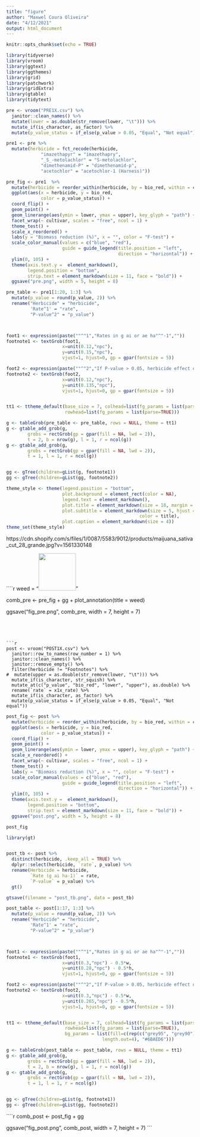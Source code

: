 ```yaml
---
title: "figure"
author: "Maxwel Coura Oliveira"
date: "4/12/2021"
output: html_document
---
```


```r
knitr::opts_chunk$set(echo = TRUE)
```

```r
library(tidyverse)
library(vroom)
library(ggtext)
library(ggthemes)
library(grid)
library(patchwork)
library(gridExtra)
library(gtable)
library(tidytext)
```

```r
pre <- vroom("PRE1X.csv") %>% 
  janitor::clean_names() %>% 
  mutate(lower = as.double(str_remove(lower, "\t"))) %>% 
  mutate_if(is_character, as_factor) %>% 
  mutate(p_value_status = if_else(p_value > 0.05, "Equal", "Not equal"))
```

```r
pre1 <- pre %>% 
  mutate(herbicide = fct_recode(herbicide,
             "imazethapyr" = "imazethapry",
             "_S_-metolachlor" = "S-metolachlor",
             "dimethenamid-P" = "dimethenamid-p",
             "acetochlor" = "acetochlor-1 (Harness)"))
```



```r
pre_fig <- pre1  %>% 
  mutate(herbicide = reorder_within(herbicide, by = bio_red, within = cultivar)) %>% 
  ggplot(aes(x = herbicide, y = bio_red, 
             color = p_value_status)) +
  coord_flip() +
  geom_point() +
  geom_linerange(aes(ymin = lower, ymax = upper), key_glyph = "path") +
  facet_wrap(~ cultivar, scales = "free", ncol = 1) +
  theme_test() +
  scale_x_reordered() +
  labs(y = "Biomass reduction (%)", x = "", color = "F-test") +
  scale_color_manual(values = c("blue", "red"),
                     guide = guide_legend(title.position = "left",
                                          direction = "horizontal")) +
  ylim(0, 105) +
  theme(axis.text.y =  element_markdown(),
        legend.position = "bottom",
        strip.text = element_markdown(size = 11, face = "bold")) +
  ggsave("pre.png", width = 5, height = 8)
```



```r
pre_table <- pre1[1:20, 1:3] %>% 
  mutate(p_value = round(p_value, 2)) %>% 
  rename("Herbicide" = "herbicide",
         'Rate^1' = "rate",
         "P-value^2" = "p_value")



foot1 <- expression(paste(""^"1","Rates in g ai or ae ha"^"-1",""))
footnote1 <- textGrob(foot1, 
                     x=unit(0.12,"npc"),
                     y=unit(0.15,"npc"), 
                     vjust=1, hjust=0, gp = gpar(fontsize = 5))

foot2 <- expression(paste(""^"2","If P-value > 0.05, herbicide effect on cultivars are equal"))
footnote2 <- textGrob(foot2, 
                     x=unit(0.12,"npc"),
                     y=unit(0.135,"npc"), 
                     vjust=1, hjust=0, gp = gpar(fontsize = 5))


tt1 <- ttheme_default(base_size = 7, colhead=list(fg_params = list(parse=TRUE)),
                      rowhead=list(fg_params = list(parse=TRUE)))

g <- tableGrob(pre_table <- pre_table, rows = NULL, theme = tt1)
g <- gtable_add_grob(g,
        grobs = rectGrob(gp = gpar(fill = NA, lwd = 2)),
        t = 2, b = nrow(g), l = 1, r = ncol(g))
g <- gtable_add_grob(g,
        grobs = rectGrob(gp = gpar(fill = NA, lwd = 2)),
        t = 1, l = 1, r = ncol(g))


gg <- gTree(children=gList(g, footnote1))
gg <- gTree(children=gList(gg, footnote2))
```

```r
theme_style <- theme(legend.position = "bottom",
                     plot.background = element_rect(color = NA),
                     legend.text = element_markdown(),
                     plot.title = element_markdown(size = 18, margin = margin(3, 0, 3, 0)),
                     plot.subtitle = element_markdown(size = 5, hjust = 0,,
                                                  color = title),
                     plot.caption = element_markdown(size = 4))
theme_set(theme_style)
```
https://cdn.shopify.com/s/files/1/0087/5583/9012/products/maijuana_sativa_cut_28_grande.jpg?v=1561330148

````r

weed = "<img src='https://cdn.shopify.com/s/files/1/0945/7542/products/19CC1168_Marijuana.jpg?v=1564535747'
    width='100' />"

comb_pre <- pre_fig  +  gg +
  plot_annotation(title = weed) 


  ggsave("fig_pre.png", comb_pre, width = 7, height = 7)
```




```r
post <- vroom("POST1X.csv") %>% 
  janitor::row_to_names(row_number = 1) %>% 
  janitor::clean_names() %>% 
  janitor::remove_empty() %>% 
  filter(herbicide != "Footnotes") %>% 
#  mutate(upper = as.double(str_remove(lower, "\t"))) %>% 
  mutate_if(is_character, str_squish) %>% 
  mutate_at(c("p_value", "bio_red", "lower", "upper"), as.double) %>% 
  rename(`rate` = x1x_rate) %>% 
  mutate_if(is_character, as_factor) %>% 
  mutate(p_value_status = if_else(p_value > 0.05, "Equal", "Not equal")) 
```


```r
post_fig <- post %>% 
  mutate(herbicide = reorder_within(herbicide, by = bio_red, within = cultivar)) %>% 
  ggplot(aes(x = herbicide, y = bio_red, 
             color = p_value_status)) +
  coord_flip() +
  geom_point() +
  geom_linerange(aes(ymin = lower, ymax = upper), key_glyph = "path") +
  scale_x_reordered() +
  facet_wrap(~ cultivar, scales = "free", ncol = 1) +
  theme_test() +
  labs(y = "Biomass reduction (%)", x = "", color = "F-test") +
  scale_color_manual(values = c("blue", "red"),
                     guide = guide_legend(title.position = "left",
                                          direction = "horizontal")) +
  ylim(0, 105) +
  theme(axis.text.y =  element_markdown(),
        legend.position = "bottom",
        strip.text = element_markdown(size = 11, face = "bold")) +
  ggsave("post.png", width = 5, height = 8)

post_fig
```


```r
library(gt)


post_tb <- post %>% 
  distinct(herbicide, .keep_all = TRUE) %>% 
  dplyr::select(herbicide, `rate`, p_value) %>% 
  rename(Herbicide = herbicide,
         `Rate (g ai ha-1)` = rate,
         `P-value` = p_value) %>% 
  gt()

gtsave(filename = "post_tb.png", data = post_tb)
```


```r
post_table <- post[1:17, 1:3] %>% 
  mutate(p_value = round(p_value, 2)) %>% 
  rename("Herbicide" = "herbicide",
         'Rate^1' = "rate",
         "P-value^2" = "p_value")



foot1 <- expression(paste(""^"1","Rates in g ai or ae ha"^"-1",""))
footnote1 <- textGrob(foot1, 
                     x=unit(0.3,"npc") - 0.5*w,
                     y=unit(0.28,"npc") - 0.5*h, 
                     vjust=1, hjust=0, gp = gpar(fontsize = 5))

foot2 <- expression(paste(""^"2","If P-value > 0.05, herbicide effect on cultivars are equal"))
footnote2 <- textGrob(foot2, 
                     x=unit(0.3,"npc") - 0.5*w,
                     y=unit(0.265,"npc") - 0.5*h, 
                     vjust=1, hjust=0, gp = gpar(fontsize = 5))


tt1 <- ttheme_default(base_size = 7, colhead=list(fg_params = list(parse=TRUE)),
                      rowhead=list(fg_params = list(parse=TRUE)),
                      bg_params = list(fill=c(rep(c("grey95", "grey90"),
                                    length.out=4), "#6BAED6")))

g <- tableGrob(post_table <- post_table, rows = NULL, theme = tt1)
g <- gtable_add_grob(g,
        grobs = rectGrob(gp = gpar(fill = NA, lwd = 2)),
        t = 2, b = nrow(g), l = 1, r = ncol(g))
g <- gtable_add_grob(g,
        grobs = rectGrob(gp = gpar(fill = NA, lwd = 2)),
        t = 1, l = 1, r = ncol(g))


gg <- gTree(children=gList(g, footnote1))
gg <- gTree(children=gList(gg, footnote2))
```




````r
comb_post <- post_fig  +  gg 


  ggsave("fig_post.png", comb_post, width = 7, height = 7)
```






